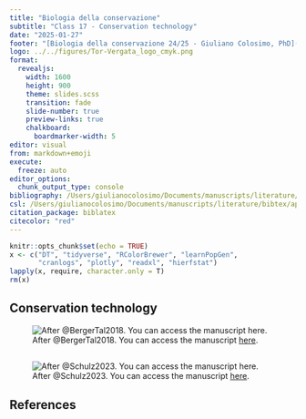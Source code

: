 ```yaml
---
title: "Biologia della conservazione"
subtitle: "Class 17 - Conservation technology"
date: "2025-01-27"
footer: "[Biologia della conservazione 24/25 - Giuliano Colosimo, PhD](https://giulianocolosimo.github.io/biologia_della_conservazione_24-25/)"
logo: ../../figures/Tor-Vergata_logo_cmyk.png
format: 
  revealjs:
    width: 1600
    height: 900
    theme: slides.scss
    transition: fade
    slide-number: true
    preview-links: true
    chalkboard: 
      boardmarker-width: 5
editor: visual
from: markdown+emoji
execute:
  freeze: auto
editor_options: 
  chunk_output_type: console
bibliography: /Users/giulianocolosimo/Documents/manuscripts/literature/bibtex/comprehensive_database.bib
csl: /Users/giulianocolosimo/Documents/manuscripts/literature/bibtex/apa_5th_edition.csl
citation_package: biblatex
citecolor: "red"
---
```


```r
knitr::opts_chunk$set(echo = TRUE)
x <- c("DT", "tidyverse", "RColorBrewer", "learnPopGen",
       "cranlogs", "plotly", "readxl", "hierfstat")
lapply(x, require, character.only = T)
rm(x)
```

## Conservation technology

![After @BergerTal2018. You can access the manuscript [here](https://drive.proton.me/urls/3KJHSB1H3M#fArISgoBBylZ).](./BergerTal_2018_1.png) 

##

![After @Schulz2023. You can access the manuscript [here](https://drive.proton.me/urls/4CQ84SYNPC#d3oqOYqQygkr).](./schulz_2023_1.png)

## References